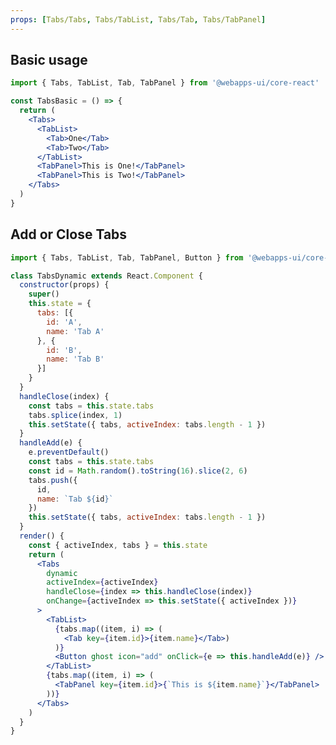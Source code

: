 ```yaml
---
props: [Tabs/Tabs, Tabs/TabList, Tabs/Tab, Tabs/TabPanel]
---
```


## Basic usage

```jsx vertical
import { Tabs, TabList, Tab, TabPanel } from '@webapps-ui/core-react'

const TabsBasic = () => {
  return (
    <Tabs>
      <TabList>
        <Tab>One</Tab>
        <Tab>Two</Tab>
      </TabList>
      <TabPanel>This is One!</TabPanel>
      <TabPanel>This is Two!</TabPanel>
    </Tabs>
  )
}
```

## Add or Close Tabs

```jsx vertical
import { Tabs, TabList, Tab, TabPanel, Button } from '@webapps-ui/core-react'

class TabsDynamic extends React.Component {
  constructor(props) {
    super()
    this.state = {
      tabs: [{
        id: 'A',
        name: 'Tab A'
      }, {
        id: 'B',
        name: 'Tab B'
      }]
    }
  }
  handleClose(index) {
    const tabs = this.state.tabs
    tabs.splice(index, 1)
    this.setState({ tabs, activeIndex: tabs.length - 1 })
  }
  handleAdd(e) {
    e.preventDefault()
    const tabs = this.state.tabs
    const id = Math.random().toString(16).slice(2, 6)
    tabs.push({
      id,
      name: `Tab ${id}`
    })
    this.setState({ tabs, activeIndex: tabs.length - 1 })
  }
  render() {
    const { activeIndex, tabs } = this.state
    return (
      <Tabs
        dynamic
        activeIndex={activeIndex}
        handleClose={index => this.handleClose(index)}
        onChange={activeIndex => this.setState({ activeIndex })}
      >
        <TabList>
          {tabs.map((item, i) => (
            <Tab key={item.id}>{item.name}</Tab>)
          )}
          <Button ghost icon="add" onClick={e => this.handleAdd(e)} />
        </TabList>
        {tabs.map((item, i) => (
          <TabPanel key={item.id}>{`This is ${item.name}`}</TabPanel>
        ))}
      </Tabs>
    )
  }
}
```
